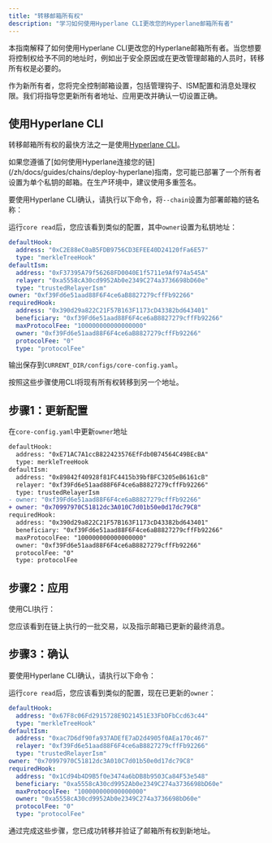 ```yaml
---
title: "转移邮箱所有权"
description: "学习如何使用Hyperlane CLI更改您的Hyperlane邮箱所有者"
---
```



本指南解释了如何使用Hyperlane CLI更改您的Hyperlane邮箱所有者。当您想要将控制权给予不同的地址时，例如出于安全原因或在更改管理邮箱的人员时，转移所有权是必要的。

作为新所有者，您将完全控制邮箱设置，包括管理钩子、ISM配置和消息处理权限。我们将指导您更新所有者地址、应用更改并确认一切设置正确。

## 使用Hyperlane CLI

转移邮箱所有权的最快方法之一是使用[Hyperlane CLI](https://docs.hyperlane.xyz/docs/reference/developer-tools/cli)。

<PrerequisitesPartial />

<Note>
  如果您遵循了[如何使用Hyperlane连接您的链](/zh/docs/guides/chains/deploy-hyperlane)指南，您可能已部署了一个所有者设置为单个私钥的邮箱。在生产环境中，建议使用多重签名。
</Note>

要使用Hyperlane CLI确认，请执行以下命令，将`--chain`设置为部署邮箱的链名称：

<CoreReadChainPartial />

运行`core read`后，您应该看到类似的配置，其中`owner`设置为私钥地址：

```yaml {8}
defaultHook:
  address: "0xC2E88eC0aB5FDB9756CD3EFEE40D24120fFa6E57"
  type: "merkleTreeHook"
defaultIsm:
  address: "0xF37395A79f56268FD0040E1f5711e9Af974a545A"
  relayer: "0xa5558cA30cd9952Ab0e2349C274a3736698bD60e"
  type: "trustedRelayerIsm"
owner: "0xf39Fd6e51aad88F6F4ce6aB8827279cffFb92266"
requiredHook:
  address: "0x390d29a822C21F57B163F1173cD43382bd643401"
  beneficiary: "0xf39Fd6e51aad88F6F4ce6aB8827279cffFb92266"
  maxProtocolFee: "100000000000000000"
  owner: "0xf39Fd6e51aad88F6F4ce6aB8827279cffFb92266"
  protocolFee: "0"
  type: "protocolFee"
```

输出保存到`CURRENT_DIR/configs/core-config.yaml`。

按照这些步骤使用CLI将现有所有权转移到另一个地址。

## 步骤1：更新配置

在`core-config.yaml`中更新`owner`地址

```diff core-config.yaml
defaultHook:
  address: "0xE71AC7A1ccB822423576EfFdb0B74564C49BEcBA"
  type: merkleTreeHook
defaultIsm:
  address: "0x89842f40928f81FC4415b39bfBFC3205eB6161cB"
  relayer: "0xf39Fd6e51aad88F6F4ce6aB8827279cffFb92266"
  type: trustedRelayerIsm
- owner: "0xf39Fd6e51aad88F6F4ce6aB8827279cffFb92266"
+ owner: "0x70997970C51812dc3A010C7d01b50e0d17dc79C8"
requiredHook:
  address: "0x390d29a822C21F57B163F1173cD43382bd643401"
  beneficiary: "0xf39Fd6e51aad88F6F4ce6aB8827279cffFb92266"
  maxProtocolFee: "100000000000000000"
  owner: "0xf39Fd6e51aad88F6F4ce6aB8827279cffFb92266"
  protocolFee: "0"
  type: protocolFee
```

## 步骤2：应用

使用CLI执行：

<CoreApplyChainPartial />

您应该看到在链上执行的一批交易，以及指示邮箱已更新的最终消息。

## 步骤3：确认

要使用Hyperlane CLI确认，请执行以下命令：

<CoreReadChainPartial />

运行`core read`后，您应该看到类似的配置，现在已更新的`owner`：

```yaml {8}
defaultHook:
  address: "0x67F8c06Fd2915728E9D21451E33FbDFbCcd63c44"
  type: "merkleTreeHook"
defaultIsm:
  address: "0xac7D6df90fa937ADEfE7aD2d4905f0AEa170c467"
  relayer: "0xf39Fd6e51aad88F6F4ce6aB8827279cffFb92266"
  type: "trustedRelayerIsm"
owner: "0x70997970C51812dc3A010C7d01b50e0d17dc79C8"
requiredHook:
  address: "0x1Cd94b4D9B5f0e3474a6bDB8b9503Ca84F53e548"
  beneficiary: "0xa5558cA30cd9952Ab0e2349C274a3736698bD60e"
  maxProtocolFee: "100000000000000000"
  owner: "0xa5558cA30cd9952Ab0e2349C274a3736698bD60e"
  protocolFee: "0"
  type: "protocolFee"
```

通过完成这些步骤，您已成功转移并验证了邮箱所有权到新地址。